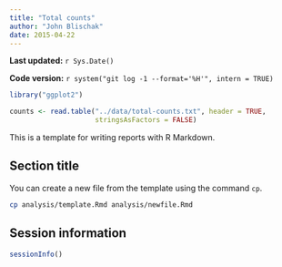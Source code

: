 ```yaml
---
title: "Total counts"
author: "John Blischak"
date: 2015-04-22
---
```


**Last updated:** `r Sys.Date()`

**Code version:** `r system("git log -1 --format='%H'", intern = TRUE)`

```r
library("ggplot2")
```



```r
counts <- read.table("../data/total-counts.txt", header = TRUE,
                     stringsAsFactors = FALSE)
```




This is a template for writing reports with R Markdown.

## Section title

You can create a new file from the template using the command `cp`.

```bash
cp analysis/template.Rmd analysis/newfile.Rmd
```

## Session information

```r
sessionInfo()
```
